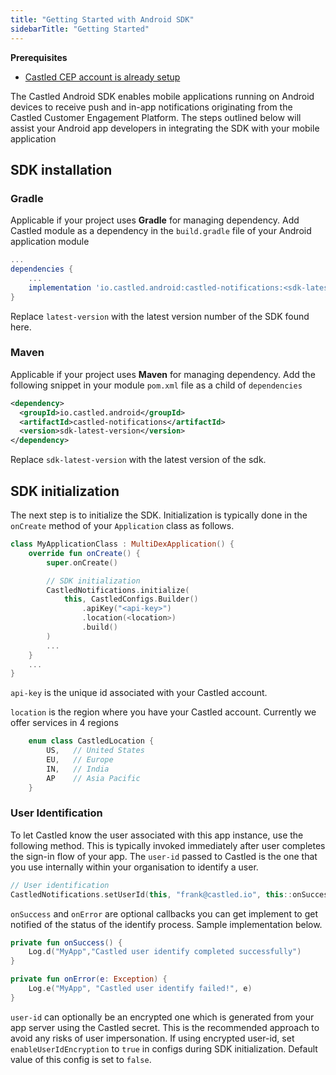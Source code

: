 ```yaml
---
title: "Getting Started with Android SDK"
sidebarTitle: "Getting Started"
---
```


<Info>

**Prerequisites**

- [Castled CEP account is already setup](/account-management/user-signup)

</Info>

The Castled Android SDK enables mobile applications running on Android devices to receive push and in-app notifications originating from the Castled Customer Engagement Platform.
The steps outlined below will assist your Android app developers in integrating the SDK with your mobile application

## SDK installation

### Gradle

Applicable if your project uses **Gradle** for managing dependency. Add Castled module as a dependency in the `build.gradle` file of your Android
application module

```groovy build.gradle
...
dependencies {
    ...
    implementation 'io.castled.android:castled-notifications:<sdk-latest-version>'
}
```

Replace `latest-version` with the latest version number of the SDK found here.

### Maven

Applicable if your project uses **Maven** for managing dependency. Add the following snippet in your module `pom.xml` file as a child of `dependencies`

```xml pom.xml
<dependency>
  <groupId>io.castled.android</groupId>
  <artifactId>castled-notifications</artifactId>
  <version>sdk-latest-version</version>
</dependency>
```

Replace `sdk-latest-version` with the latest version of the sdk.

## SDK initialization

The next step is to initialize the SDK. Initialization is typically done in the `onCreate` method of your
`Application` class as follows.

```kotlin MyApplicationClass.kt
class MyApplicationClass : MultiDexApplication() {
    override fun onCreate() {
        super.onCreate()

        // SDK initialization
        CastledNotifications.initialize(
            this, CastledConfigs.Builder()
                .apiKey("<api-key>")
                .location(<location>)
                .build()
        )
        ...
    }
    ...
}

```

`api-key` is the unique id associated with your Castled account.

`location` is the region where you have your Castled account. Currently we offer services in 4 regions

```kotlin CastledConfigs.kt
    enum class CastledLocation {
        US,   // United States
        EU,   // Europe
        IN,   // India
        AP    // Asia Pacific
    }
```

### User Identification

To let Castled know the user associated with this app instance, use the
following method. This is typically invoked immediately after user completes the
sign-in flow of your app. The `user-id` passed to Castled is the one that you
use internally within your organisation to identify a user.

```kotlin
// User identification
CastledNotifications.setUserId(this, "frank@castled.io", this::onSuccess, this::onError)
```

`onSuccess` and `onError` are optional callbacks you can get implement to get notified of the status of the identify process. Sample implementation below.

```kotlin
private fun onSuccess() {
    Log.d("MyApp","Castled user identify completed successfully")
}

private fun onError(e: Exception) {
    Log.e("MyApp", "Castled user identify failed!", e)
}
```

`user-id` can optionally be an encrypted one which is generated from your
app server using the Castled secret. This is the recommended approach to avoid any risks of user
impersonation. If using encrypted user-id, set `enableUserIdEncryption` to `true` in configs during SDK initialization.
Default value of this config is set to `false`.
